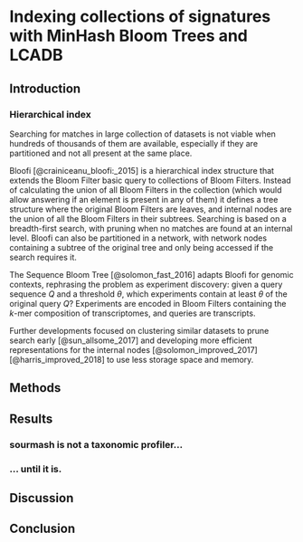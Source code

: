 # Indexing collections of signatures with MinHash Bloom Trees and LCADB

\chaptermark {MHBT}

## Introduction

### Hierarchical index

Searching for matches in large collection of datasets is not viable when hundreds of thousands of
them are available, 
especially if they are partitioned and not all present at the same place.

Bloofi [@crainiceanu_bloofi:_2015] is a hierarchical index structure that
extends the Bloom Filter basic query to collections of Bloom Filters.
Instead of calculating the union of all Bloom Filters in the collection
(which would allow answering if an element is present in any of them)
it defines a tree structure where the original Bloom Filters are leaves,
and internal nodes are the union of all the Bloom Filters in their subtrees.
Searching is based on a breadth-first search,
with pruning when no matches are found at an internal level.
Bloofi can also be partitioned in a network,
with network nodes containing a subtree of the original tree and only being
accessed if the search requires it.

The Sequence Bloom Tree [@solomon_fast_2016] adapts Bloofi for genomic contexts,
rephrasing the problem as experiment discovery:
given a query sequence $Q$ and a threshold $\theta$,
which experiments contain at least $\theta$ of the original query $Q$?
Experiments are encoded in Bloom Filters containing the $k$-mer composition of transcriptomes,
and queries are transcripts.

Further developments focused on clustering similar datasets to prune search
early [@sun_allsome_2017] and developing more efficient representations for the
internal nodes [@solomon_improved_2017] [@harris_improved_2018] to use less
storage space and memory.

## Methods

## Results

### sourmash is not a taxonomic profiler...

### ... until it is.

<!-- 
compare with CAMI 2 mouse gut toy challenge set, because it has a gold standard

if comparing with CAMI 1, use CAMI_1_HIGH, since it doesn't have viruses.
CAMI 2 refseq database also doesn't have viruses...
TODO: I have the data for building signatures for genbank viruses, 
-->

## Discussion

## Conclusion
